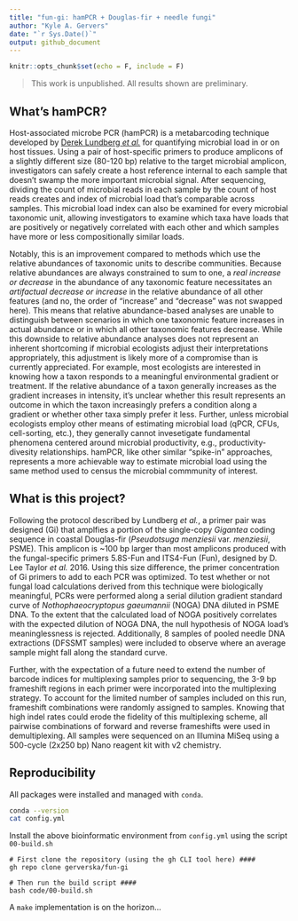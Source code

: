 ```yaml
---
title: "fun-gi: hamPCR + Douglas-fir + needle fungi"
author: "Kyle A. Gervers"
date: "`r Sys.Date()`"
output: github_document
---
```


```r
knitr::opts_chunk$set(echo = F, include = F)
```

> This work is unpublished. All results shown are preliminary.

## What's hamPCR?
Host-associated microbe PCR (hamPCR) is a metabarcoding technique developed by [Derek Lundberg *et al.*](https://elifesciences.org/articles/66186) for quantifying microbial load in or on host tissues. Using a pair of host-specific primers to produce amplicons of a slightly different size (80-120 bp) relative to the target microbial amplicon, investigators can safely create a host reference internal to each sample that doesn't swamp the more important microbial signal. After sequencing, dividing the count of microbial reads in each sample by the count of host reads creates and index of microbial load that's comparable across samples. This microbial load index can also be examined for every microbial taxonomic unit, allowing investigators to examine which taxa have loads that are positively or negatively correlated with each other and which samples have more or less compositionally similar loads. 

Notably, this is an improvement compared to methods which use the relative abundances of taxonomic units to describe communities. Because relative abundances are always constrained to sum to one, a *real increase or decrease* in the abundance of any taxonomic feature necessitates an *artifactual decrease or increase* in the relative abundance of all other features (and no, the order of "increase" and "decrease" was not swapped here). This means that relative abundance-based analyses are unable to distinguish between scenarios in which one taxonomic feature increases in actual abundance or in which all other taxonomic features decrease. While this downside to relative abundance analyses does not represent an inherent shortcoming if microbial ecologists adjust their interpretations appropriately, this adjustment is likely more of a compromise than is currently appreciated. For example, most ecologists are interested in knowing how a taxon responds to a meaningful environmental gradient or treatment. If the relative abundance of a taxon generally increases as the gradient increases in intensity, it's unclear whether this result represents an outcome in which the taxon increasingly prefers a condition along a gradient or whether other taxa simply prefer it less. Further, unless microbial ecologists employ other means of estimating microbial load (qPCR, CFUs, cell-sorting, etc.), they generally cannot invesetigate fundamental phenomena centered around microbial productivity, e.g., productivity-divesity relationships. hamPCR, like other similar "spike-in" approaches, represents a more achievable way to estimate microbial load using the same method used to census the microbial commmunity of interest.

## What is this project?
Following the protocol described by Lundberg *et al.*, a primer pair was designed (Gi) that amplfies a portion of the single-copy *Gigantea* coding sequence in coastal Douglas-fir (*Pseudotsuga menziesii* var. *menziesii*, PSME). This amplicon is ~100 bp larger than most amplicons produced with the fungal-specific primers 5.8S-Fun and ITS4-Fun (Fun), designed by D. Lee Taylor *et al.* 2016. Using this size difference, the primer concentration of Gi primers to add to each PCR was optimized. To test whether or not fungal load calculations derived from this technique were biologically meaningful, PCRs were performed along a serial dilution gradient standard curve of *Nothophaeocryptopus gaeumannii* (NOGA) DNA diluted in PSME DNA. To the extent that the calculated load of NOGA positively correlates with the expected dilution of NOGA DNA, the null hypothesis of NOGA load's meaninglessness is rejected. Additionally, 8 samples of pooled needle DNA extractions (DFSSMT samples) were included to observe where an average sample might fall along the standard curve.

Further, with the expectation of a future need to extend the number of barcode indices for multiplexing samples prior to sequencing, the 3-9 bp frameshift regions in each primer were incorporated into the multiplexing strategy. To account for the limited number of samples included on this run, frameshift combinations were randomly assigned to samples. Knowing that high indel rates could erode the fidelity of this multiplexing scheme, all pairwise combinations of forward and reverse frameshifts were used in demultiplexing. All samples were sequenced on an Illumina MiSeq using a 500-cycle (2x250 bp) Nano reagent kit with v2 chemistry.

## Reproducibility
All packages were installed and managed with `conda`.
```bash

conda --version
cat config.yml

```
Install the above bioinformatic environment from `config.yml` using the script `00-build.sh`
```
# First clone the repository (using the gh CLI tool here) ####
gh repo clone gerverska/fun-gi

# Then run the build script ####
bash code/00-build.sh
```

A `make` implementation is on the horizon...